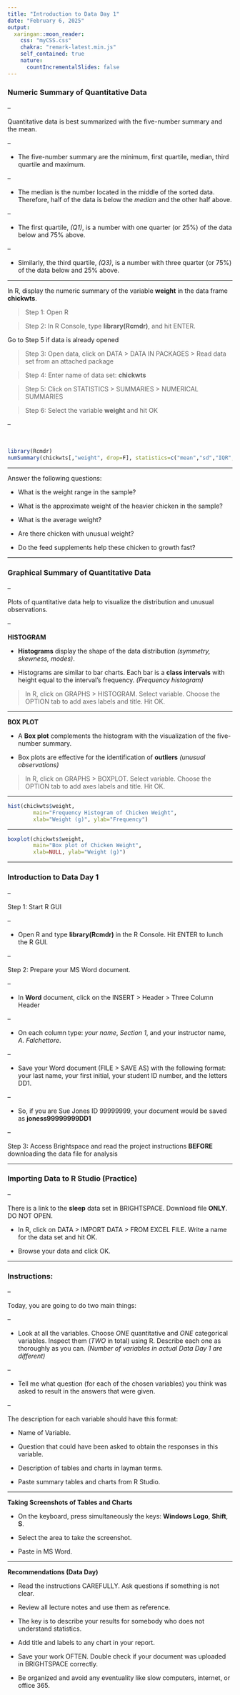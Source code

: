 ---
title: "Introduction to Data Day 1"
date: "February 6, 2025"
output:
  xaringan::moon_reader:
    css: "myCSS.css"
    chakra: "remark-latest.min.js"
    self_contained: true
    nature:
      countIncrementalSlides: false
---



### Numeric Summary of Quantitative Data

--

Quantitative data is best summarized with the five-number summary and the mean.

--

- The five-number summary are the minimum, first quartile, median, third quartile and maximum.

--

- The median is the number located in the middle of the sorted data. Therefore, half of the data is below the *median* and the other half above.

--

- The first quartile, *(Q1)*, is a number with one quarter (or 25%) of the data below and 75% above.

--

- Similarly, the third quartile, *(Q3)*, is a number with three quarter (or 75%) of the data below and 25% above.

---

In R, display the numeric summary of the variable **weight** in the data frame **chickwts**.

> Step 1: Open R

> Step 2: In R Console, type **library(Rcmdr)**, and hit ENTER.

Go to Step 5 if data is already opened

> Step 3: Open data, click on DATA > DATA IN PACKAGES > Read data set from an attached package

> Step 4: Enter name of data set: **chickwts**

> Step 5: Click on STATISTICS > SUMMARIES > NUMERICAL SUMMARIES

> Step 6: Select the variable **weight** and hit OK

--

<br>

```{r comment=NA, echo=F, message=F, warning=F}

library(Rcmdr)
numSummary(chickwts[,"weight", drop=F], statistics=c("mean","sd","IQR","quantiles"), quantiles=c(0,0.25,0.5,0.75,1))

```

---

Answer the following questions:

- What is the weight range in the sample?


- What is the approximate weight of the heavier chicken in the sample?


- What is the average weight?


- Are there chicken with unusual weight?


- Do the feed supplements help these chicken to growth fast?


---

### Graphical Summary of Quantitative Data

--

Plots of quantitative data help to visualize the distribution and unusual observations.

--

**HISTOGRAM**


- **Histograms** display the shape of the data distribution *(symmetry, skewness, modes)*.


- Histograms are similar to bar charts. Each bar is a **class intervals** with height equal to the interval's frequency. *(Frequency histogram)*

> In R, click on GRAPHS >  HISTOGRAM. Select variable. Choose the OPTION tab to add axes labels and title. Hit OK.

---

**BOX PLOT**


- A **Box plot** complements the histogram with the visualization of the five-number summary.


- Box plots are effective for the identification of **outliers** *(unusual observations)*

> In R, click on GRAPHS > BOXPLOT. Select variable. Choose the OPTION tab to add axes labels and title. Hit OK.



---


```{r comment=NA, fig.align='center', fig.width=7, fig.height=5, echo=F}

hist(chickwts$weight, 
        main="Frequency Histogram of Chicken Weight", 
        xlab="Weight (g)", ylab="Frequency")

```


---

```{r comment=NA, fig.align='center', fig.width=6, fig.height=5, echo=F}

boxplot(chickwts$weight, 
        main="Box plot of Chicken Weight", 
        xlab=NULL, ylab="Weight (g)")

```



---

### Introduction to Data Day 1

--

Step 1: Start R GUI

--

- Open R and type **library(Rcmdr)** in the R Console. Hit ENTER to lunch the R GUI.

--

Step 2: Prepare your MS Word document.

--

- In **Word** document, click on the INSERT > Header > Three Column Header

--

- On each column type: *your name*, *Section 1*, and your instructor name, *A. Falchettore*. 

--

- Save your Word document (FILE > SAVE AS) with the following format: your last name, your first initial, your student ID number, and the letters DD1. 

--

- So, if you are Sue Jones ID 99999999, your document would be saved as **joness99999999DD1**

--

Step 3: Access Brightspace and read the project instructions **BEFORE** downloading the data file for analysis


---

### Importing Data to R Studio (Practice)

--

There is a link to the **sleep** data set in BRIGHTSPACE. Download file **ONLY**. DO NOT OPEN.

- In R, click on DATA > IMPORT DATA > FROM EXCEL FILE. Write a name for the data set and hit OK.

- Browse your data and click OK.


---

### Instructions: 

--

Today, you are going to do two main things:

--

- Look at all the variables. Choose *ONE* quantitative and *ONE* categorical variables. Inspect them (*TWO* in total) using R. Describe each one as thoroughly as you can. *(Number of variables in actual Data Day 1 are different)*

--

- Tell me what question (for each of the chosen variables) you think was asked to result in the answers that were given.

--

The description for each variable should have this format:

- Name of Variable.

- Question that could have been asked to obtain the responses in this variable.

- Description of tables and charts in layman terms.
    
- Paste summary tables and charts from R Studio.

---

**Taking Screenshots of Tables and Charts**


- On the keyboard, press simultaneously the keys: **Windows Logo**, **Shift**, **S**.


- Select the area to take the screenshot.


- Paste in MS Word.


---


**Recommendations (Data Day)**


- Read the instructions CAREFULLY. Ask questions if something is not clear.


- Review all lecture notes and use them as reference.


- The key is to describe your results for somebody who does not understand statistics.


- Add title and labels to any chart in your report.


- Save your work OFTEN. Double check if your document was uploaded in BRIGHTSPACE correctly.


- Be organized and avoid any eventuality like slow computers, internet, or office 365.


